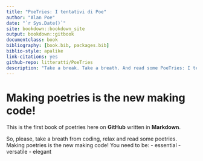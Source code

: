 --- 
title: "PoeTries: I tentativi di Poe"
author: "Alan Poe"
date: "`r Sys.Date()`"
site: bookdown::bookdown_site
output: bookdown::gitbook
documentclass: book
bibliography: [book.bib, packages.bib]
biblio-style: apalike
link-citations: yes
github-repo: litteratti/PoeTries
description: "Take a break. Take a breath. And read some PoeTries: I tentativi di Poe"
---

# Making poetries is the new making code!

This is the first book of poetries here on **GitHub** written in **Markdown**. 

So, please, take a breath from coding, relax and read some poetries.
Making poetries is the new making code! You need to be:
- essential
- versatile
- elegant